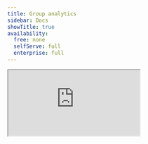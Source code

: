 ```yaml
---
title: Group analytics
sidebar: Docs
showTitle: true
availability:
  free: none
  selfServe: full
  enterprise: full
---
```


<iframe
    src="https://www.youtube-nocookie.com/embed/9mCWbVNzn4c"
    className="rounded shadow-xl"
/>

<JSGroupsIntro />

## Use cases

<JSGroupsUseCases />

## The difference between groups and cohorts

<JSGroupsVSCohorts />

## How to create groups

<JSCreateGroups />

## How to set group properties

<JSSetGroupProperties />

## How to capture group events

<JSLinkEventsToGroups />

### Advanced (server-side only): Capturing group events without a user

If you want to capture group events but don't want to associate them with a specific user, we recommend using a single static string as the distinct ID to capture these events. This can be anything you want, as long as it's the same for every group event:

<MultiLanguage >

```node
posthog.capture({
    event: 'group_event_name',
    distinctId: 'static_string_for_group_events',
    groups: { company: 'company_id_in_your_db' }
})
```

```python
posthog.capture('static_string_for_group_events', 
    'group_event_name', 
    groups={'company': 'company_id_in_your_db'}
)
```

```go
client.Enqueue(posthog.Capture{
    DistinctId: "static_string_for_group_events",
    Event: "group_event_name",
    Groups: posthog.NewGroups().
        Set("company", "company_id_in_your_db"),
})
```

```php
PostHog::capture(array(
    'distinctId' => 'static_string_for_group_events',
    'event' => 'group_event_name',
    '$groups' => array("company" => "company_id_in_your_db")
));
```

```bash
curl -v -L --header "Content-Type: application/json" -d '{
    "api_key": "<ph_project_api_key>",
    "event": "group_event_name",
    "distinct_id": "static_string_for_group_events",
    "properties": {
        "$groups": {"company": "company_id_in_your_db"}
    }
}' <ph_client_api_host>/capture/
```

</MultiLanguage >

## Using groups in PostHog

Now that we have created our first group type, we can take a look at how to use groups within PostHog.

### Viewing groups and their properties

To view groups and their properties, head to the "Persons and Groups" tab on the navigation bar.

From here, you can select the group type you are interested in and view the groups and properties (by clicking the chevrons on the left).

<ProductScreenshot
    imageLight = {viewGroupLight} 
    imageDark = {viewGroupDark}
    classes="rounded"
    alt="View groups"
/>

You can also click on a specific group to see information such as all the events that have been sent by this group. From there, in the "Related people & groups" tab, you can also see all of the persons who have sent events that were associated with this group, as well as all the other groups associated with the events.

<ProductScreenshot
    imageLight = {relatedLight} 
    imageDark = {relatedDark}
    classes="rounded"
    alt="View related people and groups"
/>

### How to view group insights

You can use groups in [insights](/docs/product-analytics/insights) to view aggregated events based on group type.

For example, let's say that we wanted to see a graph showing how many different organizations have signed up recently:

To do this, expand the menu next to the event you've chosen. This lists of all the group types available. Next, select the option for "Unique" with your group type name, such as "Unique organizations." This shows a graph with the total number of groups (organizations) that have signed up (as opposed to individual users).

<ProductScreenshot
    imageLight = {groupInsightsLight} 
    imageDark = {groupInsightsDark}
    classes="rounded"
    alt="Analyze group insights"
/>

### Using groups with funnels

Another place where group analytics can be used is within funnels.

For example, you may want to understand how organizations move from their first visit to eventually signing up. You can do this by setting the "Aggregating by" field to "Unique organizations."

This shows how many organizations have made it through, as well as the percentage of organizations that dropped off. It's also possible to see exactly which specific groups dropped off at each step.

<ProductScreenshot
    imageLight = {funnelsGroupAggregationLight} 
    imageDark = {funnelsGroupAggregationDark}
    classes="rounded"
    alt="Group funnels"
/>

### Using groups with feature flags

Groups in feature flags enable you to rollout a feature by group type (like `company`), instead of users.

To do this, create a feature flag as you normally would, and select the group type you wish to "Match by", using the drop down in the "Release conditions" section:

<ProductVideo
    videoLight = {groupsInFeatureLight} 
    videoDark = {groupsInFeatureDark}
    classes="rounded"
    alt="Feature flags for groups"
/>

You also need to update your event tracking code for the feature flag to determine the groups of the current user.

<MultiLanguage>

```js-web
// Make sure you have called posthog.group() earlier in that session

if (posthog.isFeatureEnabled('new-groups-feature')) {
    // Do something
}
```

```python
if posthog.feature_enabled("new-groups-feature", "user_distinct_id", groups={"company": "company_id_in_your_db"}):
    # Do something
```

```php
if (PostHog::isFeatureEnabled('new-groups-feature', 'user_distinct_id', false, array("company" => "company_id_in_your_db"))) {
    // Do something
}
```

```node
const isFlagEnabled = await posthog.isFeatureEnabled('new-groups-feature', 'user_distinct_id', false, { company: 'company_id_in_your_db' })

if (isFlagEnabled) {
    // Toggle feature-flag specific behavior
}
```

</MultiLanguage>

### Renaming group types

You can change how group types are displayed in the insights interface and throughout PostHog by in project settings.

<ProductScreenshot
    imageLight = {groupsProjectSettingLight} 
    imageDark = {groupsProjectSettingDark}
    classes="rounded"
    alt="Groups in project settings"
/>

## Limitations

-   A maximum of 5 group types can be created per project.
-   Multiple groups of the same type cannot assigned to a single event (e.g., Company A & Company B).
-   Groups are not currently supported for the following insights:
    -   Lifecycle - Expected soon.
    -   User paths - These only support user level analytics.
-   Only groups with known properties are shown under [People and groups](https://us.posthog.com/persons) .
- Currently there is no functionality within the app to delete groups. If you need to delete a group for privacy or security reasons, please [use the support modal](https://app.posthog.com/home#supportModal=support%3Adata_management).

## Further reading

- [When and how to run group-targeted A/B tests](/blog/running-group-targeted-ab-tests)
